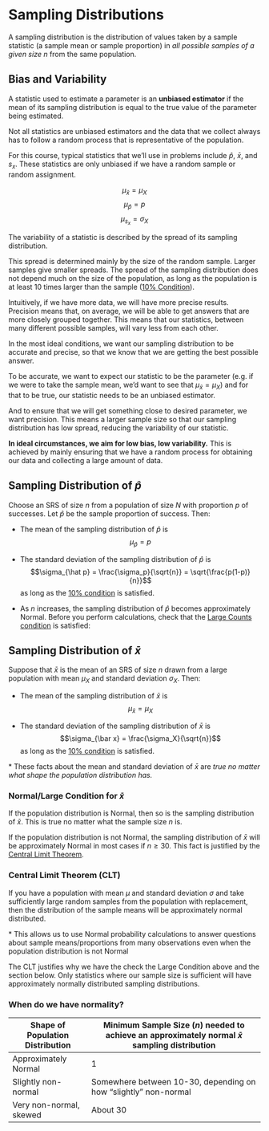# Sampling Distributions

::: {.callout-note title="Sampling Distribution"}
A sampling distribution is the distribution of values taken by a sample statistic (a sample mean or sample proportion) in *all possible samples of a given size* $n$ from the same population.
:::

## Bias and Variability

::: {.callout-note title="Unbiased Estimator"}
A statistic used to estimate a parameter is an **unbiased estimator** if the mean of its sampling distribution is equal to the true value of the parameter being estimated.

Not all statistics are unbiased estimators and the data that we collect always has to follow a random process that is representative of the population.
:::

For this course, typical statistics that we'll use in problems include $\hat p$, $\bar x$, and $s_x$. These statistics are only unbiased if we have a random sample or random assignment.

$$\mu_{\bar x} = \mu_X$$
$$\mu_{\hat p} = p$$
$$\mu_{s_x} = \sigma_X$$

::: {.callout-note title="Variability of a Statistic"}
The variability of a statistic is described by the spread of its sampling distribution.

This spread is determined mainly by the size of the random sample. Larger samples give smaller spreads. The spread of the sampling distribution does not depend much on the size of the population, as long as the population is at least 10 times larger than the sample ([10% Condition](#ten-per-cond)).
:::

Intuitively, if we have more data, we will have more precise results. Precision means that, on average, we will be able to get answers that are more closely grouped together. This means that our statistics, between many different possible samples, will vary less from each other.

::: {.callout-important}

In the most ideal conditions, we want our sampling distribution to be accurate and precise, so that we know that we are getting the best possible answer. 

To be accurate, we want to expect our statistic to be the parameter (e.g. if we were to take the sample mean, we'd want to see that $\mu_{\bar x} = \mu_X$) and for that to be true, our statistic needs to be an unbiased estimator.

And to ensure that we will get something close to desired parameter, we want precision. This means a larger sample size so that our sampling distribution has low spread, reducing the variability of our statistic.

**In ideal circumstances, we aim for low bias, low variability.** This is achieved by mainly ensuring that we have a random process for obtaining our data and collecting a large amount of data.

:::

## Sampling Distribution of $\hat p$

::: {.callout-note title="Sampling Distribution of $\hat p$"}
Choose an SRS of size $n$ from a population of size $N$ with proportion $p$ of successes. Let $\hat p$ be the sample proportion of success. Then:

-   The mean of the sampling distribution of $\hat p$ is $$\mu_{\hat p} = p$$

-   The standard deviation of the sampling distribution of $\hat p$ is $$\sigma_{\hat p} = \frac{\sigma_p}{\sqrt{n}} = \sqrt{\frac{p(1-p)}{n}}$$ as long as the [10% condition](#ten-per-cond) is satisfied.

-   As $n$ increases, the sampling distribution of $\hat p$ becomes approximately Normal. Before you perform calculations, check that the [Large Counts condition](#large-counts-cond) is satisfied:

```{=tex}
\begin{equation}
np \geq 10 \text{ and }n(1-p) \geq 10
\end{equation}
```
:::

## Sampling Distribution of $\bar x$

::: {.callout-note title="Sampling Distribution of $\bar x$"}

Suppose that $\bar x$ is the mean of an SRS of size $n$ drawn from a large population with mean $\mu_X$ and standard deviation $\sigma_X$. Then:

-   The mean of the sampling distribution of $\bar x$ is $$\mu_{\bar x} = \mu_X$$

-   The standard deviation of the sampling distribution of $\bar x$ is $$\sigma_{\bar x} = \frac{\sigma_X}{\sqrt{n}}$$ as long as the [10% condition](#ten-per-cond) is satisfied.

\* These facts about the mean and standard deviation of $\bar x$ are *true no matter what shape the population distribution has.*

:::

### Normal/Large Condition for $\bar x$ {#large-cond}

::: {.callout-note title="Normal/Large Condition for $\bar x$"}

If the population distribution is Normal, then so is the sampling distribution of $\bar x$. This is true no matter what the sample size $n$ is.

If the population distribution is not Normal, the sampling distribution of $\bar x$ will be approximately Normal in most cases if $n \geq 30$. This fact is justified by the [Central Limit Theorem](#clt).

:::

### Central Limit Theorem (CLT) {#clt}

::: {.callout-note title="Central Limit Theorem"}
If you have a population with mean $\mu$ and standard deviation $\sigma$ and take sufficiently large random samples from the population with replacement, then the distribution of the sample means will be approximately normal distributed.

\* This allows us to use Normal probability calculations to answer questions about sample means/proportions from many observations even when the population distribution is not Normal
:::

The CLT justifies why we have the check the Large Condition above and the section below. Only statistics where our sample size is sufficient will have approximately normally distributed sampling distributions.

### When do we have normality?

| Shape of Population Distribution | Minimum Sample Size ($n$) needed to achieve an approximately normal $\bar x$ sampling distribution |
|-----------------------|-------------------------------------------------|
| Approximately Normal             | 1                                                                                                  |
| Slightly non-normal              | Somewhere between 10-30, depending on how “slightly” non-normal                                    |
| Very non-normal, skewed          | About 30                                                                                           |

<!-- ## Sampling Distribution of $\hat p_1 - \hat p_2$ {#prop-diff-samp-dist} -->

<!-- ::: {.highlight} -->

<!-- Choose an SRS of size $n_1$ from Population 1 with proportion of successes $p_1$ and an independent SRS of size $n_2$ from Population 2 with proportion of successes $p_2$. -->

<!-- **Shape:**  -->

<!-- When $n_1p_1$, $n_1(1-p_1)$, $n_2p_2$, and $n_2(1-p_2$) are all at least 10, the sampling distribution of $p_1-p_2$ is approximately Normal.  -->

<!-- **Center:**  -->

<!-- The mean of the sampling distribution is $$\mu_{\hat p_1-\hat p_2} =p_1-p_2$$. -->

<!-- **Spread:**  -->

<!-- The standard deviation of $\hat p_1-\hat p_2$ is $$s_{\hat p_1-\hat p_2}=\sqrt{\frac{p_1(1-p_1)}{n_1}+\frac{p_2(1-p_2)}{n_2}}$$ as long as each sample is no more than 10% of its population (10% condition) -->

<!-- ::: -->

<!-- ## Sampling Distribution of $\bar x_1 - \bar x_2$ {#mean-diff-samp-dist} -->

<!-- ::: {.highlight} -->

<!-- Choose an SRS of size $n_1$ from Population 1 with mean $\mu_1$ and standard deviation $\sigma_1$ and an independent SRS of size $n_2$ from Population 2 with mean $\mu_2$ and standard deviation $\sigma_2$. -->

<!-- **Shape:** -->

<!-- When the population distributions are Normal, the sampling distribution of $\bar x_1- \bar x_2$ is approximately Normal. In other cases, the sampling distribution will be approximately Normal if the sample sizes are large enough ($n_1 \geq 30$ and $n_2 \geq 30$) -->

<!-- **Center:** -->

<!-- The mean of the sampling distribution is  -->

<!-- $$\mu_{\bar x_1- \bar x_2} = \mu_1- \mu_2$$. -->

<!-- **Spread:** -->

<!-- As long as each sample is no more than 10% of its population (10% condition), the standard deviation of the sampling distribution of $\bar x_1- \bar x_2$ is  -->

<!-- $$\sigma_{\bar x_1- \bar x_2} = \sqrt{\frac{\sigma_1^2}{n_1} + \frac{\sigma_2^2}{n_2}}$$ -->

<!-- ::: -->
